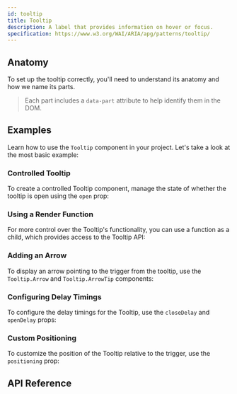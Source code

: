 ```yaml
---
id: tooltip
title: Tooltip
description: A label that provides information on hover or focus.
specification: https://www.w3.org/WAI/ARIA/apg/patterns/tooltip/
---
```



<ComponentPreview />

## Anatomy

To set up the tooltip correctly, you'll need to understand its anatomy and how
we name its parts.

> Each part includes a `data-part` attribute to help identify them in the DOM.

<Anatomy id="tooltip" />

## Examples

Learn how to use the `Tooltip` component in your project. Let's take a look at
the most basic example:

<Story id="Basic" />

### Controlled Tooltip

To create a controlled Tooltip component, manage the state of whether the
tooltip is open using the `open` prop:

<Story id="Controlled" />

### Using a Render Function

For more control over the Tooltip's functionality, you can use a function as a
child, which provides access to the Tooltip API:

<Story id="RenderFn" />

### Adding an Arrow

To display an arrow pointing to the trigger from the tooltip, use the
`Tooltip.Arrow` and `Tooltip.ArrowTip` components:

<Story id="Arrow" />

### Configuring Delay Timings

To configure the delay timings for the Tooltip, use the `closeDelay` and
`openDelay` props:

<Story id="Timings" />

### Custom Positioning

To customize the position of the Tooltip relative to the trigger, use the
`positioning` prop:

<Story id="Positioning" />

## API Reference

<ComponentTypes />
